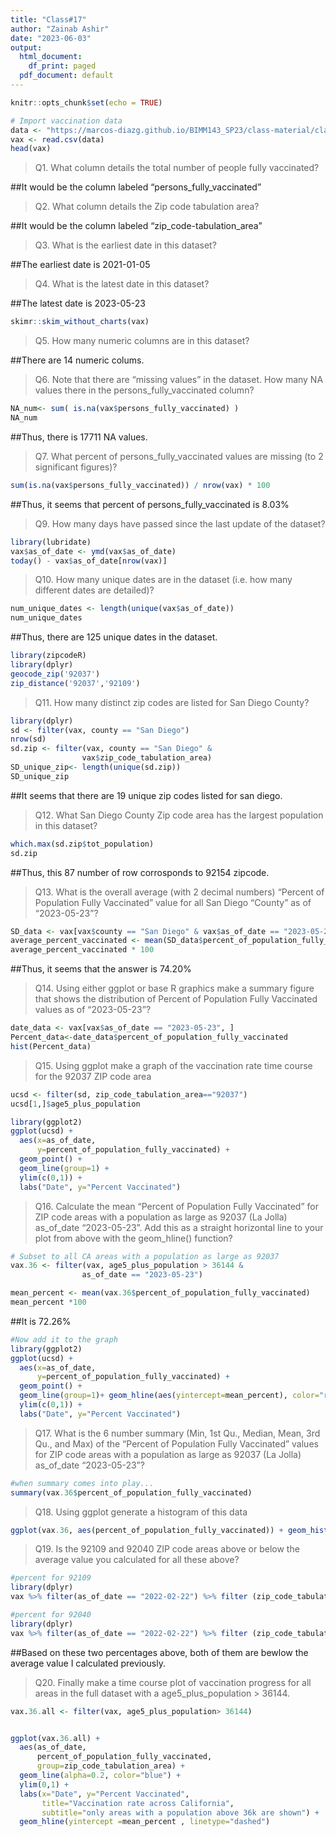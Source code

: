 ```yaml
---
title: "Class#17"
author: "Zainab Ashir"
date: "2023-06-03"
output:
  html_document:
    df_print: paged
  pdf_document: default
---
```


```r
knitr::opts_chunk$set(echo = TRUE)
```

```r
# Import vaccination data
data <- "https://marcos-diazg.github.io/BIMM143_SP23/class-material/class17/covid19vaccinesbyzipcode_test.csv"
vax <- read.csv(data)
head(vax)
```

>Q1. What column details the total number of people fully vaccinated?

##It would be the column labeled "persons_fully_vaccinated" 

>Q2. What column details the Zip code tabulation area?

##It would be the column labeled "zip_code-tabulation_area"

>Q3. What is the earliest date in this dataset?

##The earliest date is 2021-01-05

>Q4. What is the latest date in this dataset?

##The latest date is 2023-05-23

```r
skimr::skim_without_charts(vax)
```

>Q5. How many numeric columns are in this dataset?

##There are 14 numeric colums.

>Q6. Note that there are “missing values” in the dataset. How many NA values there in the persons_fully_vaccinated column?

```r
NA_num<- sum( is.na(vax$persons_fully_vaccinated) )
NA_num
```

##Thus, there is 17711 NA values.

>Q7. What percent of persons_fully_vaccinated values are missing (to 2 significant figures)?

```r
sum(is.na(vax$persons_fully_vaccinated)) / nrow(vax) * 100
```

##Thus, it seems that percent of persons_fully_vaccinated is 8.03%

>Q9. How many days have passed since the last update of the dataset?

```r
library(lubridate)
vax$as_of_date <- ymd(vax$as_of_date)
today() - vax$as_of_date[nrow(vax)]
```

>Q10. How many unique dates are in the dataset (i.e. how many different dates are detailed)?

```r
num_unique_dates <- length(unique(vax$as_of_date))
num_unique_dates
```

##Thus, there are 125 unique dates in the dataset.


```r
library(zipcodeR)
library(dplyr)
geocode_zip('92037')
zip_distance('92037','92109')

```

>Q11. How many distinct zip codes are listed for San Diego County?

```r
library(dplyr)
sd <- filter(vax, county == "San Diego")
nrow(sd)
sd.zip <- filter(vax, county == "San Diego" &
                vax$zip_code_tabulation_area)
SD_unique_zip<- length(unique(sd.zip))
SD_unique_zip
```

##It seems that there are 19 unique zip codes listed for san diego.

>Q12. What San Diego County Zip code area has the largest population in this dataset?

```r
which.max(sd.zip$tot_population)
sd.zip
```

##Thus, this 87 number of row corrosponds to 92154 zipcode.

>Q13. What is the overall average (with 2 decimal numbers) “Percent of Population Fully Vaccinated” value for all San Diego “County” as of “2023-05-23”?

```r
SD_data <- vax[vax$county == "San Diego" & vax$as_of_date == "2023-05-23", ]
average_percent_vaccinated <- mean(SD_data$percent_of_population_fully_vaccinated, na.rm = TRUE)
average_percent_vaccinated * 100
```

##Thus, it seems that the answer is 74.20%

>Q14. Using either ggplot or base R graphics make a summary figure that shows the distribution of Percent of Population Fully Vaccinated values as of “2023-05-23”?

```r
date_data <- vax[vax$as_of_date == "2023-05-23", ]
Percent_data<-date_data$percent_of_population_fully_vaccinated
hist(Percent_data)
```

>Q15. Using ggplot make a graph of the vaccination rate time course for the 92037 ZIP code area

```r
ucsd <- filter(sd, zip_code_tabulation_area=="92037")
ucsd[1,]$age5_plus_population
```


```r
library(ggplot2)
ggplot(ucsd) +
  aes(x=as_of_date,
      y=percent_of_population_fully_vaccinated) +
  geom_point() +
  geom_line(group=1) +
  ylim(c(0,1)) +
  labs("Date", y="Percent Vaccinated")
```

>Q16. Calculate the mean “Percent of Population Fully Vaccinated” for ZIP code areas with a population as large as 92037 (La Jolla) as_of_date “2023-05-23”. Add this as a straight horizontal line to your plot from above with the geom_hline() function?

```r
# Subset to all CA areas with a population as large as 92037
vax.36 <- filter(vax, age5_plus_population > 36144 &
                as_of_date == "2023-05-23")
```

```r
mean_percent <- mean(vax.36$percent_of_population_fully_vaccinated)
mean_percent *100
```

##It is 72.26%

```r
#Now add it to the graph
library(ggplot2)
ggplot(ucsd) +
  aes(x=as_of_date,
      y=percent_of_population_fully_vaccinated) +
  geom_point() +
  geom_line(group=1)+ geom_hline(aes(yintercept=mean_percent), color="red", linetype="dashed") +
  ylim(c(0,1)) +
  labs("Date", y="Percent Vaccinated")
```

>Q17. What is the 6 number summary (Min, 1st Qu., Median, Mean, 3rd Qu., and Max) of the “Percent of Population Fully Vaccinated” values for ZIP code areas with a population as large as 92037 (La Jolla) as_of_date “2023-05-23”?

```r
#when summary comes into play...
summary(vax.36$percent_of_population_fully_vaccinated)
```
>Q18. Using ggplot generate a histogram of this data

```r
ggplot(vax.36, aes(percent_of_population_fully_vaccinated)) + geom_histogram() + xlim(c(0,1))
```

>Q19. Is the 92109 and 92040 ZIP code areas above or below the average value you calculated for all these above?

```r
#percent for 92109
library(dplyr)
vax %>% filter(as_of_date == "2022-02-22") %>% filter (zip_code_tabulation_area=="92109") %>% select (percent_of_population_fully_vaccinated)
```

```r
#percent for 92040
library(dplyr)
vax %>% filter(as_of_date == "2022-02-22") %>% filter (zip_code_tabulation_area=="92040") %>% select (percent_of_population_fully_vaccinated)
```

##Based on these two percentages above, both of them are bewlow the average value I calculated previously.

>Q20. Finally make a time course plot of vaccination progress for all areas in the full dataset with a age5_plus_population > 36144.

```r
vax.36.all <- filter(vax, age5_plus_population> 36144)


ggplot(vax.36.all) +
  aes(as_of_date,
      percent_of_population_fully_vaccinated, 
      group=zip_code_tabulation_area) +
  geom_line(alpha=0.2, color="blue") +
  ylim(0,1) +
  labs(x="Date", y="Percent Vaccinated",
       title="Vaccination rate across California",
       subtitle="only areas with a population above 36k are shown") +
  geom_hline(yintercept =mean_percent , linetype="dashed")
```





